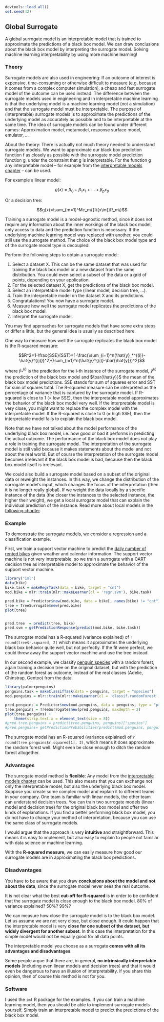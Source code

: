 ```r
devtools::load_all()
set.seed(42)
```

\newpage

## Global Surrogate  {#global}

A global surrogate model is an interpretable model that is trained to approximate the predictions of a black box model.
We can draw conclusions about the black box model by interpreting the surrogate model.
Solving machine learning interpretability by using more machine learning!


### Theory

Surrogate models are also used in engineering:
If an outcome of interest is expensive, time-consuming or otherwise difficult to measure (e.g. because it comes from a complex computer simulation), a cheap and fast surrogate model of the outcome can be used instead. 
The difference between the surrogate models used in engineering and in interpretable machine learning is that the underlying model is a machine learning model (not a simulation) and that the surrogate model must be interpretable. 
The purpose of (interpretable) surrogate models is to approximate the predictions of the underlying model as accurately as possible and to be interpretable at the same time.
The idea of surrogate models can be found under different names:
Approximation model, metamodel, response surface model, emulator, ...

About the theory: 
There is actually not much theory needed to understand surrogate models. 
We want to approximate our black box prediction function f as closely as possible with the surrogate model prediction function g, under the constraint that g is interpretable.
For the function g any interpretable model -- for example from the [interpretable models chapter](#simple) -- can be used.

For example a linear model:

$$g(x)=\beta_0+\beta_1{}x_1{}+\ldots+\beta_p{}x_p$$

Or a decision tree:

$$g(x)=\sum_{m=1}^Mc_m{}I\{x\in{}R_m\}$$

Training a surrogate model is a model-agnostic method, since it does not require any information about the inner workings of the black box model, only access to data and the prediction function is necessary. 
If the underlying machine learning model was replaced with another, you could still use the surrogate method.
The choice of the black box model type and of the surrogate model type is decoupled.

Perform the following steps to obtain a surrogate model:

1. Select a dataset X. 
This can be the same dataset that was used for training the black box model or a new dataset from the same distribution.
You could even select a subset of the data or a grid of points, depending on your application. 
1. For the selected dataset X, get the predictions of the black box model.
1. Select an interpretable model type (linear model, decision tree, ...).
1. Train the interpretable model on the dataset X and its predictions.
1. Congratulations! You now have a surrogate model.
1. Measure how well the surrogate model replicates the predictions of the black box model.
1. Interpret the surrogate model.

You may find approaches for surrogate models that have some extra steps or differ a little, but the general idea is usually as described here.

One way to measure how well the surrogate replicates the black box model is the R-squared measure: 

$$R^2=1-\frac{SSE}{SST}=1-\frac{\sum_{i=1}^n(\hat{y}_*^{(i)}-\hat{y}^{(i)})^2}{\sum_{i=1}^n(\hat{y}^{(i)}-\bar{\hat{y}})^2}$$

where $\hat{y}_*^{(i)}$ is the prediction for the i-th instance of the surrogate model, $\hat{y}^{(i)}$ the prediction of the black box model and $\bar{\hat{y}}$ the mean of the black box model predictions.
SSE stands for sum of squares error and SST for sum of squares total. 
The R-squared measure can be interpreted as the percentage of variance that is captured by the surrogate model. 
If R-squared is close to 1 (= low SSE), then the interpretable model approximates the behavior of the black box model very well. 
If the interpretable model is very close, you might want to replace the complex model with the interpretable model.
If the R-squared is close to 0 (= high SSE), then the interpretable model fails to explain the black box model.

Note that we have not talked about the model performance of the underlying black box model, i.e. how good or bad it performs in predicting the actual outcome. 
The performance of the black box model does not play a role in training the surrogate model.
The interpretation of the surrogate model is still valid because it makes statements about the model and not about the real world.
But of course the interpretation of the surrogate model becomes irrelevant if the black box model is bad, because then the black box model itself is irrelevant.

<!-- More ideas-->
We could also build a surrogate model based on a subset of the original data or reweight the instances.
In this way, we change the distribution of the surrogate model's input, which changes the focus of the interpretation (then it is no longer really global).
If we weight the data locally by a specific instance of the data (the closer the instances to the selected instance, the higher their weight), we get a local surrogate model that can explain the individual prediction of the instance.
Read more about local models in the [following chapter](#lime).

### Example

To demonstrate the surrogate models, we consider a regression and a classification example.

First, we train a support vector machine to predict the [daily number of rented bikes](#bike-data) given weather and calendar information.
The support vector machine is not very interpretable, so we train a surrogate with a CART decision tree as interpretable model to approximate the behavior of the support vector machine.

```r
library("iml")
data(bike)
bike.task = makeRegrTask(data = bike, target = "cnt")
mod.bike = mlr::train(mlr::makeLearner(cl = 'regr.svm'), bike.task)

pred.bike = Predictor$new(mod.bike, data = bike[, names(bike) != "cnt"])
tree = TreeSurrogate$new(pred.bike) 
plot(tree)


pred.tree  = predict(tree, bike)
pred.svm = getPredictionResponse(predict(mod.bike, bike.task))
```

The surrogate model has a R-squared (variance explained) of `r round(tree$r.squared, 2)` which means it approximates the underlying black box behavior quite well, but not perfectly.
If the fit were perfect, we could throw away the support vector machine and use the tree instead.

In our second example, we classify [penguin species](#penguins) with a random forest, again training a decision tree on the original dataset, but with the prediction of the random forest as outcome, instead of the real classes (Adelie, Chinstrap, Gentoo) from the data.

```r
library(palmerpenguins)
penguins.task = makeClassifTask(data = penguins, target = "species")
mod.penguins = mlr::train(mlr::makeLearner(cl = 'classif.randomForest', predict.type = "prob"), penguins.task)

pred.penguins = Predictor$new(mod.penguins, data = penguins, type = "prob")
tree.penguins = TreeSurrogate$new(pred.penguins, maxdepth = 2) 
plot(tree.penguins) + 
	theme(strip.text.x = element_text(size = 8))
#pred.tree.penguins = predict(tree.penguins, penguins)["species"]
#pred.penguins= getPredictionProbabilities(predict(mod.penguins, penguins.task))
```

The surrogate model has an R-squared (variance explained) of `r round(tree.penguins$r.squared[1], 2)`, which means it does approximate the random forest well.
Might even be close enough to ditch the random forest altogether.

### Advantages 

The surrogate model method is **flexible**:
Any model from the [interpretable models chapter](#simple) can be used.
This also means that you can exchange not only the interpretable model, but also the underlying black box model.
Suppose you create some complex model and explain it to different teams in your company.
One team is familiar with linear models, the other team can understand decision trees.
You can train two surrogate models (linear model and decision tree) for the original black box model and offer two kinds of explanations.
If you find a better performing black box model, you do not have to change your method of interpretation, because you can use the same class of surrogate models.

I would argue that the approach is very **intuitive** and straightforward.
This means it is easy to implement, but also easy to explain to people not familiar with data science or machine learning.

With the **R-squared measure**, we can easily measure how good our surrogate models are in approximating the black box predictions. 

### Disadvantages

You have to be aware that you draw **conclusions about the model and not about the data**, since the surrogate model never sees the real outcome.

It is not clear what the best **cut-off for R-squared** is in order to be confident that the surrogate model is close enough to the black box model.
80% of variance explained? 50%? 99%?

We can measure how close the surrogate model is to the black box model. 
Let us assume we are not very close, but close enough. 
It could happen that the interpretable model is very **close for one subset of the dataset, but widely divergent for another subset**. 
In this case the interpretation for the simple model would not be equally good for all data points.

The interpretable model you choose as a surrogate **comes with all its advantages and disadvantages**. 

Some people argue that there are, in general, **no intrinsically interpretable models** (including even linear models and decision trees) and that it would even be dangerous to have an illusion of interpretability. 
If you share this opinion, then of course this method is not for you.

### Software

I used the `iml` R package for the examples.
If you can train a machine learning model, then you should be able to implement surrogate models yourself.
Simply train an interpretable model to predict the predictions of the black box model.


